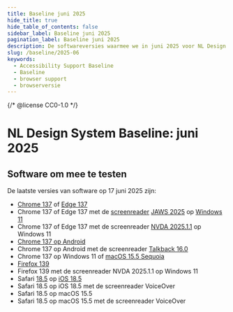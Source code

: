 ```yaml
---
title: Baseline juni 2025
hide_title: true
hide_table_of_contents: false
sidebar_label: Baseline juni 2025
pagination_label: Baseline juni 2025
description: De softwareversies waarmee we in juni 2025 voor NL Design System testen voor Baseline support.
slug: /baseline/2025-06
keywords:
  - Accessibility Support Baseline
  - Baseline
  - browser support
  - browserversie
---
```


{/* @license CC0-1.0 */}

# NL Design System Baseline: juni 2025

## Software om mee te testen

De laatste versies van software op 17 juni 2025 zijn:

- [Chrome 137](https://chromereleases.googleblog.com/2025/06/stable-channel-update-for-desktop_10.html) of [Edge 137](https://learn.microsoft.com/en-us/deployedge/microsoft-edge-relnote-stable-channel#version-1370329683-june-13-2025)
- Chrome 137 of Edge 137 met de [screenreader](/woordenlijst/#screenreader) [JAWS 2025](https://support.freedomscientific.com/Downloads/JAWS/JAWSWhatsNew?version=2025) op [Windows 11](https://www.microsoft.com/en-us/software-download/windows11)
- Chrome 137 of Edge 137 met de screenreader [NVDA 2025.1.1](https://www.nvaccess.org/post/nvda-2025-1-1/) op Windows 11
- [Chrome 137 op Android](https://chromereleases.googleblog.com/2025/06/chrome-for-android-update_0960553905.html)
- Chrome 137 op Android met de screenreader [Talkback 16.0](https://support.google.com/accessibility/android/answer/16294093?hl=en&ref_topic=10601875&sjid=15881667813641533001-EU)
- Chrome 137 op Windows 11 of [macOS 15.5 Sequoia](https://developer.apple.com/documentation/macos-release-notes/macos-15_5-release-notes)
- [Firefox 139](https://www.mozilla.org/en-US/firefox/139.0.4/releasenotes/)
- Firefox 139 met de screenreader NVDA 2025.1.1 op Windows 11
- Safari [18.5](https://developer.apple.com/documentation/safari-release-notes/safari-18_5-release-notes) op [iOS 18.5](https://developer.apple.com/documentation/ios-ipados-release-notes/ios-ipados-18_5-release-notes)
- Safari 18.5 op iOS 18.5 met de screenreader VoiceOver
- Safari 18.5 op macOS 15.5
- Safari 18.5 op macOS 15.5 met de screenreader VoiceOver
